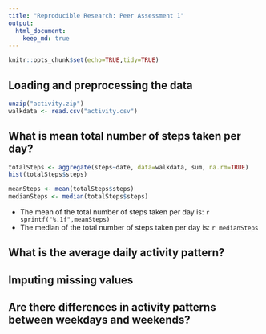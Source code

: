 ```yaml
---
title: "Reproducible Research: Peer Assessment 1"
output: 
  html_document:
    keep_md: true
---
```


```r
knitr::opts_chunk$set(echo=TRUE,tidy=TRUE)
```

## Loading and preprocessing the data

```r
unzip("activity.zip")
walkdata <- read.csv("activity.csv")
```


## What is mean total number of steps taken per day?
```r
totalSteps <- aggregate(steps~date, data=walkdata, sum, na.rm=TRUE)
hist(totalSteps$steps)

meanSteps <- mean(totalSteps$steps)
medianSteps <- median(totalSteps$steps)
```
* The mean of the total number of steps taken per day is: `r sprintf("%.1f",meanSteps)`
* The median of the total number of steps taken per day is: `r medianSteps`

## What is the average daily activity pattern?



## Imputing missing values



## Are there differences in activity patterns between weekdays and weekends?
